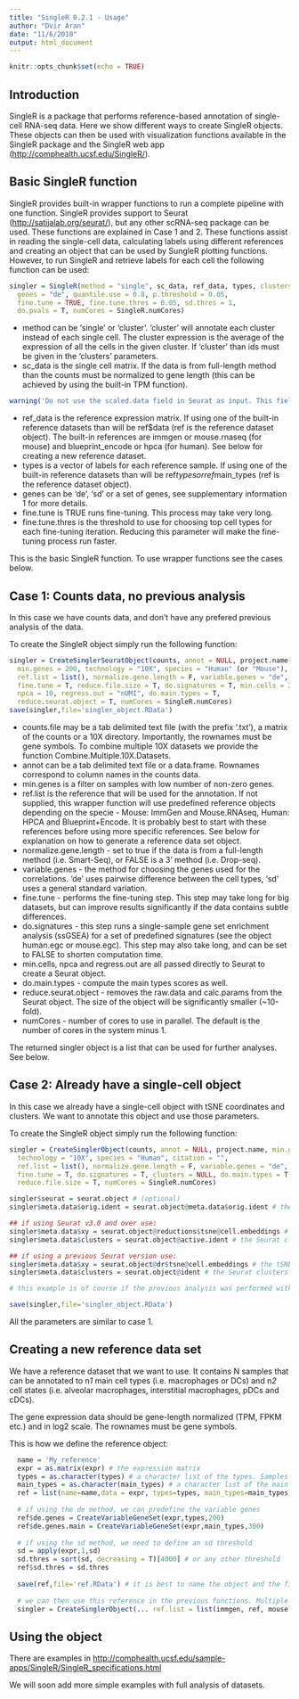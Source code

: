 ```yaml
---
title: "SingleR 0.2.1 - Usage"
author: "Dvir Aran"
date: "11/6/2018"
output: html_document
---
```


```r
knitr::opts_chunk$set(echo = TRUE)
```

## Introduction

SingleR is a package that performs reference-based annotation of single-cell RNA-seq data. Here we show different ways to create SingleR objects. These objects can then be used with visualization functions available in the SingleR package and the SingleR web app (<http://comphealth.ucsf.edu/SingleR/>). 


## Basic SingleR function

SingleR provides built-in wrapper functions to run a complete pipeline with one function. SingleR provides support to Seurat (<http://satijalab.org/seurat/>), but any other scRNA-seq package can be used. These functions are explained in Case 1 and 2. These functions assist in reading the single-cell data, calculating labels using different references and creating an object that can be used by SungleR plotting functions. However, to run SingleR and retrieve labels for each cell the following function can be used:

```r
singler = SingleR(method = "single", sc_data, ref_data, types, clusters = NULL,
  genes = "de", quantile.use = 0.8, p.threshold = 0.05,
  fine.tune = TRUE, fine.tune.thres = 0.05, sd.thres = 1,
  do.pvals = T, numCores = SingleR.numCores)
```

  - method can be 'single' or 'cluster'. 'cluster' will annotate each cluster instead of each single cell. The cluster expression is the average of the expression of all the cells in the given cluster. If 'cluster' than ids must be given in the 'clusters' parameters. 
  - sc_data is the single cell matrix. If the data is from full-length method than the counts must be normalized to gene length (this can be achieved by using the built-in TPM function).
```r
warning('Do not use the scaled.data field in Seurat as input. This field represents relative expression across cells, and is not appropriate as input for SingleR. The raw.data and data field are ok, but only if from a non full-length method.') 
```
  - ref_data is the reference expression matrix. If using one of the built-in reference datasets than will be ref$data (ref is the reference dataset object). The built-in references are immgen or mouse.rnaseq (for mouse) and blueprint_encode or hpca (for human). See below for creating a new reference dataset. 
  - types is a vector of labels for each reference sample. If using one of the built-in reference datasets than will be ref$types or ref$main_types (ref is the reference dataset object).
  - genes can be 'de', 'sd' or a set of genes, see supplementary information 1 for more details.
  - fine.tune is TRUE runs fine-tuning. This process may take very long.
  - fine.tune.thres is the threshold to use for choosing top cell types for each fine-tuning iteration. Reducing this parameter will make the fine-tuning process run faster.
  
This is the basic SingleR function. To use wrapper functions see the cases below.

## Case 1: Counts data, no previous analysis

In this case we have counts data, and don't have any prefered previous analysis of the data.

To create the SingleR object simply run the following function:

```r
singler = CreateSinglerSeuratObject(counts, annot = NULL, project.name,
  min.genes = 200, technology = "10X", species = "Human" (or "Mouse"), citation = "",
  ref.list = list(), normalize.gene.length = F, variable.genes = "de",
  fine.tune = T, reduce.file.size = T, do.signatures = T, min.cells = 2,
  npca = 10, regress.out = "nUMI", do.main.types = T,
  reduce.seurat.object = T, numCores = SingleR.numCores)
save(singler,file='singler_object.RData')
```

  - counts.file may be a tab delimited text file (with the prefix '.txt'), a matrix of the counts or a 10X directory. Importantly, the rownames must be gene symbols. To combine multiple 10X datasets we provide the function Combine.Multiple.10X.Datasets.
  - annot can be a tab delimited text file or a data.frame. Rownames correspond to column names in the counts data.
  - min.genes is a filter on samples with low number of non-zero genes.
  - ref.list is the reference that will be used for the annotation. If not supplied, this wrapper function will use  predefined reference objects depending on the specie - Mouse: ImmGen and Mouse.RNAseq, Human: HPCA and Blueprint+Encode. It is probably best to start with these references before using more specific references. See below for explanation on how to generate a reference data set object.
  - normalize.gene.length - set to true if the data is from a full-length method (i.e. Smart-Seq), or FALSE is a 3' method (i.e. Drop-seq).
  - variable.genes - the method for choosing the genes used for the correlations. 'de' uses pairwise difference between the cell types, 'sd' uses a general standard variation.
  - fine.tune - performs the fine-tuning step. This step may take long for big datasets, but can improve results significantly if the data contains subtle differences.
  - do.signatures - this step runs a single-sample gene set enrichment analysis (ssGSEA) for a set of predefined signatures (see the object human.egc or mouse.egc). This step may also take long, and can be set to FALSE to shorten computation time.
  - min.cells, npca and regress.out are all passed directly to Seurat to create a Seurat object.
  - do.main.types - compute the main types scores as well.
  - reduce.seurat.object - removes the raw.data and calc.params from the Seurat object. The size of the object will be significantly smaller (~10-fold).
  - numCores - number of cores to use in parallel. The default is the number of cores in the system minus 1. 
  
The returned singler object is a list that can be used for further analyses. See below.
  
## Case 2: Already have a single-cell object

In this case we already have a single-cell object with tSNE coordinates and clusters. We want to annotate this object and use those parameters.

To create the SingleR object simply run the following function:

```r
singler = CreateSinglerObject(counts, annot = NULL, project.name, min.genes = 0,
  technology = "10X", species = "Human", citation = "",
  ref.list = list(), normalize.gene.length = F, variable.genes = "de",
  fine.tune = T, do.signatures = T, clusters = NULL, do.main.types = T, 
  reduce.file.size = T, numCores = SingleR.numCores)

singler$seurat = seurat.object # (optional)
singler$meta.data$orig.ident = seurat.object@meta.data$orig.ident # the original identities, if not supplied in 'annot'

## if using Seurat v3.0 and over use:
singler$meta.data$xy = seurat.object@reductions$tsne@cell.embeddings # the tSNE coordinates
singler$meta.data$clusters = seurat.object@active.ident # the Seurat clusters (if 'clusters' not provided)

## if using a previous Seurat version use:
singler$meta.data$xy = seurat.object@dr$tsne@cell.embeddings # the tSNE coordinates
singler$meta.data$clusters = seurat.object@ident # the Seurat clusters (if 'clusters' not provided)

# this example is of course if the previous analysis was performed with Seurat, but any other previous coordinates and clusters can be used.

save(singler,file='singler_object.RData')
```  

All the parameters are similar to case 1.

## Creating a new reference data set

We have a reference dataset that we want to use. It contains N samples that can be annotated to n*1* main cell types (i.e. macrophages or DCs) and n*2* cell states (i.e. alveolar macrophages, interstitial macrophages, pDCs and cDCs). 

The gene expression data should be gene-length normalized (TPM, FPKM etc.) and in log2 scale. The rownames must be gene symbols.

This is how we define the reference object:

```r
  name = 'My_reference'
  expr = as.matrix(expr) # the expression matrix
  types = as.character(types) # a character list of the types. Samples from the same type should have the same name.
  main_types = as.character(main_types) # a character list of the main types. 
  ref = list(name=name,data = expr, types=types, main_types=main_types)
  
  # if using the de method, we can predefine the variable genes
  ref$de.genes = CreateVariableGeneSet(expr,types,200)
  ref$de.genes.main = CreateVariableGeneSet(expr,main_types,300)
  
  # if using the sd method, we need to define an sd threshold
  sd = apply(expr,1,sd)
  sd.thres = sort(sd, decreasing = T)[4000] # or any other threshold
  ref$sd.thres = sd.thres
  
  save(ref,file='ref.RData') # it is best to name the object and the file with the same name.
  
  # we can then use this reference in the previous functions. Multiple references can used.
  singler = CreateSinglerObject(... ref.list = list(immgen, ref, mouse.rnaseq)
```

## Using the object

There are examples in <http://comphealth.ucsf.edu/sample-apps/SingleR/SingleR_specifications.html>

We will soon add more simple examples with full analysis of datasets.

